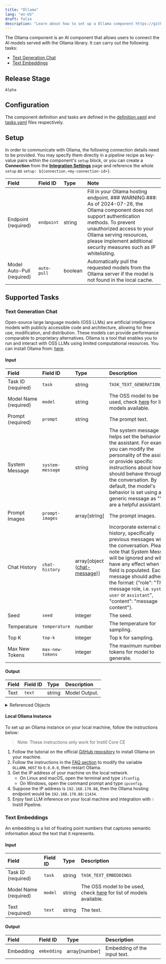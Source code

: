 ```yaml
---
title: "Ollama"
lang: "en-US"
draft: false
description: "Learn about how to set up a Ollama component https://github.com/instill-ai/instill-core"
---
```


The Ollama component is an AI component that allows users to connect the AI models served with the Ollama library.
It can carry out the following tasks:
- [Text Generation Chat](#text-generation-chat)
- [Text Embeddings](#text-embeddings)



## Release Stage

`Alpha`



## Configuration

The component definition and tasks are defined in the [definition.yaml](https://github.com/instill-ai/pipeline-backend/blob/main/pkg/component/ai/ollama/v0/config/definition.yaml) and [tasks.yaml](https://github.com/instill-ai/pipeline-backend/blob/main/pkg/component/ai/ollama/v0/config/tasks.yaml) files respectively.




## Setup


In order to communicate with Ollama, the following connection details need to be
provided. You may specify them directly in a pipeline recipe as key-value pairs
within the component's `setup` block, or you can create a **Connection** from
the [**Integration Settings**](https://docs.instill-ai.com/docs/set-up-component)
page and reference the whole `setup` as `setup:
${connection.<my-connection-id>}`.

<div class="markdown-col-no-wrap" data-col-1 data-col-2>

| Field | Field ID | Type | Note |
| :--- | :--- | :--- | :--- |
| Endpoint (required) | `endpoint` | string | Fill in your Ollama hosting endpoint. ### WARNING ###: As of 2024-07-26, the Ollama component does not support authentication methods. To prevent unauthorized access to your Ollama serving resources, please implement additional security measures such as IP whitelisting. |
| Model Auto-Pull (required) | `auto-pull` | boolean | Automatically pull the requested models from the Ollama server if the model is not found in the local cache. |

</div>





## Supported Tasks

### Text Generation Chat

Open-source large language models (OSS LLMs) are artificial intelligence models with publicly accessible code and architecture, allowing for free use, modification, and distribution. These models can provide performance comparable to proprietary alternatives. Ollama is a tool that enables you to run and interact with OSS LLMs using limited computational resources. You can install Ollama from: [here](https://ollama.com).

<h4 id="text-generation-chat-input">Input</h4>
<div class="markdown-col-no-wrap" data-col-1 data-col-2>

| Field | Field ID | Type | Description |
| :--- | :--- | :--- | :--- |
| Task ID (required) | `task` | string | `TASK_TEXT_GENERATION_CHAT` |
| Model Name (required) | `model` | string | The OSS model to be used, check [here](https://ollama.com/library) for list of models available. |
| Prompt (required) | `prompt` | string | The prompt text. |
| System Message | `system-message` | string | The system message helps set the behavior of the assistant. For example, you can modify the personality of the assistant or provide specific instructions about how it should behave throughout the conversation. By default, the model's behavior is set using a generic message as "You are a helpful assistant.". |
| Prompt Images | `prompt-images` | array[string] | The prompt images. |
| Chat History | `chat-history` | array[object ([chat-message](#text-generation-chat-chat-message))] | Incorporate external chat history, specifically previous messages within the conversation. Please note that System Message will be ignored and will not have any effect when this field is populated. Each message should adhere to the format: \{"role": "The message role, i.e. `system`, `user` or `assistant`", "content": "message content"\}. |
| Seed | `seed` | integer | The seed. |
| Temperature | `temperature` | number | The temperature for sampling. |
| Top K | `top-k` | integer | Top k for sampling. |
| Max New Tokens | `max-new-tokens` | integer | The maximum number of tokens for model to generate. |
</div>

<h4 id="text-generation-chat-output">Output</h4>
<div class="markdown-col-no-wrap" data-col-1 data-col-2>

| Field | Field ID | Type | Description |
| :--- | :--- | :--- | :--- |
| Text | `text` | string | Model Output. |
</div>

<details>
<summary> Referenced Objects</summary>
<h4 id="text-generation-chat-chat-message">Chat Message <sup><small><small>Referenced in <a href="#text-generation-chat-input">Input</a></small></small></sup></h4>

Incorporate external chat history, specifically previous messages within the conversation. Please note that System Message will be ignored and will not have any effect when this field is populated. Each message should adhere to the format: \{"role": "The message role, i.e. `system`, `user` or `assistant`", "content": "message content"\}.

<div class="markdown-col-no-wrap" data-col-1 data-col-2>

| Field | Field ID | Type | Note |
| :--- | :--- | :--- | :--- |
| Role | `role` | string | The message role, i.e. 'system', 'user' or 'assistant'. |
| Content | `content` | array[object ([multi-modal-content](#text-generation-chat-multi-modal-content))] | The message content. |
</div>

<h4 id="text-generation-chat-content">Content <sup><small><small>Referenced in <a href="#text-generation-chat-chat-message">Chat Message</a></small></small></sup></h4>

The message content.

<div class="markdown-col-no-wrap" data-col-1 data-col-2>

| Field | Field ID | Type | Note |
| :--- | :--- | :--- | :--- |
| Image URL | `image-url` | object ([chat-message](#text-generation-chat-chat-message)) | The image URL. |
| Text | `text` | string | The text content. |
| Type | `type` | string<br/><small><small><details><summary>Enum values</summary><ul><li>`text`</li><li>`image_url`</li></ul></details></small></small> | The type of the content part. |
</div>

<h4 id="text-generation-chat-image-url">Image URL <sup><small><small>Referenced in <a href="#text-generation-chat-content">Content</a></small></small></sup></h4>

The image URL.

<div class="markdown-col-no-wrap" data-col-1 data-col-2>

| Field | Field ID | Type | Note |
| :--- | :--- | :--- | :--- |
| URL | `url` | string | Either a URL of the image or the base64 encoded image data. |
</div>

<h4 id="text-generation-chat-multi-modal-content">Multi Modal Content</h4>


</details>

#### Local Ollama Instance

To set up an Ollama instance on your local machine, follow the instructions below:

> Note: These instructions only work for Instill Core CE

1. Follow the tutorial on the official [GitHub repository](https://github.com/ollama/ollama) to install Ollama on your machine.
2. Follow the instructions in the [FAQ section](https://github.com/ollama/ollama/blob/main/docs/faq.md) to modify the variable `OLLAMA_HOST` to `0.0.0.0`, then restart Ollama.
3. Get the IP address of your machine on the local network.
    - On Linux and macOS, open the terminal and type `ifconfig`.
    - On Windows, open the command prompt and type `ipconfig`.
4. Suppose the IP address is `192.168.178.88`, then the Ollama hosting endpoint would be `192.168.178.88:11434`.
5. Enjoy fast LLM inference on your local machine and integration with 💧 Instill Pipeline.

### Text Embeddings

An embedding is a list of floating point numbers that captures semantic information about the text that it represents.

<h4 id="text-embeddings-input">Input</h4>
<div class="markdown-col-no-wrap" data-col-1 data-col-2>

| Field | Field ID | Type | Description |
| :--- | :--- | :--- | :--- |
| Task ID (required) | `task` | string | `TASK_TEXT_EMBEDDINGS` |
| Model Name (required) | `model` | string | The OSS model to be used, check [here](https://ollama.com/library) for list of models available. |
| Text (required) | `text` | string | The text. |
</div>

<h4 id="text-embeddings-output">Output</h4>
<div class="markdown-col-no-wrap" data-col-1 data-col-2>

| Field | Field ID | Type | Description |
| :--- | :--- | :--- | :--- |
| Embedding | `embedding` | array[number] | Embedding of the input text. |
</div>



